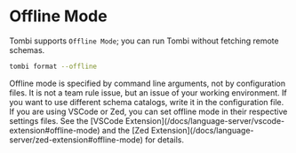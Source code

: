 # Offline Mode

Tombi supports `Offline Mode`; you can run Tombi without fetching remote schemas.

```bash
tombi format --offline
```

<Note>
Offline mode is specified by command line arguments, not by configuration files.
It is not a team rule issue, but an issue of your working environment.
If you want to use different schema catalogs, write it in the configuration file.
</Note>

<Note>
If you are using VSCode or Zed, you can set offline mode in their respective settings files. See the
[VSCode Extension](/docs/language-server/vscode-extension#offline-mode) and the
[Zed Extension](/docs/language-server/zed-extension#offline-mode)
for details.
</Note>
